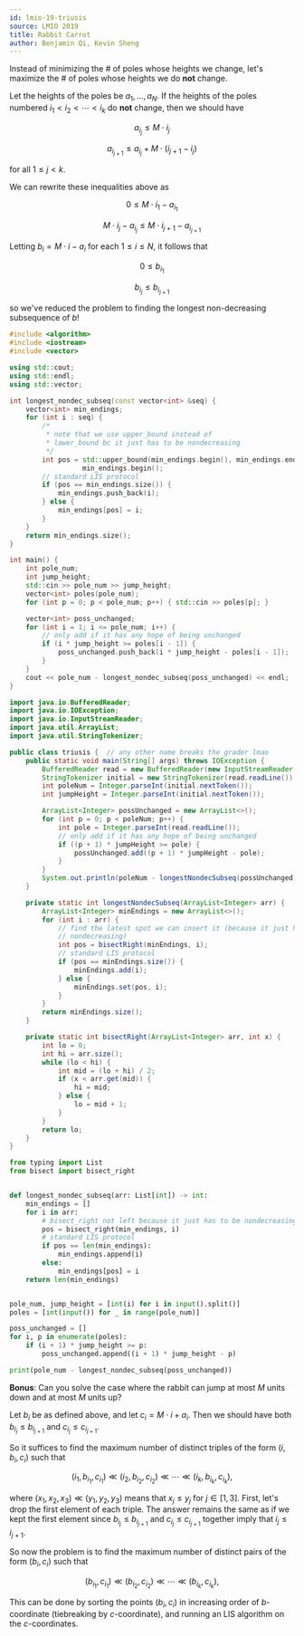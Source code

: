 ```yaml
---
id: lmio-19-triusis
source: LMIO 2019
title: Rabbit Carrot
author: Benjamin Qi, Kevin Sheng
---
```


<Spoiler title="Hint">

Instead of minimizing the # of poles whose heights we change, let's maximize
the # of poles whose heights we do **not** change.

</Spoiler>

<Spoiler title="Condition">

Let the heights of the poles be $a_1,\ldots,a_N$. If the heights of the poles
numbered $i_1<i_2<\cdots<i_k$ do **not** change, then we should have

$$
a_{i_j}\le M\cdot i_j
$$

$$
a_{i_{j+1}}\le a_{i_j}+M\cdot (i_{j+1}-i_j)
$$

for all $1\le j<k$.

</Spoiler>

<Spoiler title="Final Steps">

We can rewrite these inequalities above as

$$
0\le M\cdot i_1-a_{i_1}
$$

$$
M\cdot i_j-a_{i_j}\le M\cdot i_{j+1}-a_{i_{j+1}}
$$

Letting $b_i=M\cdot i-a_i$ for each $1\le i\le N$, it follows that

$$
0\le b_{i_1}
$$

$$
b_{i_j}\le b_{i_{j+1}}
$$

so we've reduced the problem to finding the longest non-decreasing subsequence
of $b$!

<LanguageSection>

<CPPSection>

```cpp
#include <algorithm>
#include <iostream>
#include <vector>

using std::cout;
using std::endl;
using std::vector;

int longest_nondec_subseq(const vector<int> &seq) {
	vector<int> min_endings;
	for (int i : seq) {
		/*
		 * note that we use upper_bound instead of
		 * lower_bound bc it just has to be nondecreasing
		 */
		int pos = std::upper_bound(min_endings.begin(), min_endings.end(), i) -
		          min_endings.begin();
		// standard LIS protocol
		if (pos == min_endings.size()) {
			min_endings.push_back(i);
		} else {
			min_endings[pos] = i;
		}
	}
	return min_endings.size();
}

int main() {
	int pole_num;
	int jump_height;
	std::cin >> pole_num >> jump_height;
	vector<int> poles(pole_num);
	for (int p = 0; p < pole_num; p++) { std::cin >> poles[p]; }

	vector<int> poss_unchanged;
	for (int i = 1; i <= pole_num; i++) {
		// only add if it has any hope of being unchanged
		if (i * jump_height >= poles[i - 1]) {
			poss_unchanged.push_back(i * jump_height - poles[i - 1]);
		}
	}
	cout << pole_num - longest_nondec_subseq(poss_unchanged) << endl;
}
```

</CPPSection>

<JavaSection>

```java
import java.io.BufferedReader;
import java.io.IOException;
import java.io.InputStreamReader;
import java.util.ArrayList;
import java.util.StringTokenizer;

public class triusis {  // any other name breaks the grader lmao
	public static void main(String[] args) throws IOException {
		BufferedReader read = new BufferedReader(new InputStreamReader(System.in));
		StringTokenizer initial = new StringTokenizer(read.readLine());
		int poleNum = Integer.parseInt(initial.nextToken());
		int jumpHeight = Integer.parseInt(initial.nextToken());

		ArrayList<Integer> possUnchanged = new ArrayList<>();
		for (int p = 0; p < poleNum; p++) {
			int pole = Integer.parseInt(read.readLine());
			// only add if it has any hope of being unchanged
			if ((p + 1) * jumpHeight >= pole) {
				possUnchanged.add((p + 1) * jumpHeight - pole);
			}
		}
		System.out.println(poleNum - longestNondecSubseq(possUnchanged));
	}

	private static int longestNondecSubseq(ArrayList<Integer> arr) {
		ArrayList<Integer> minEndings = new ArrayList<>();
		for (int i : arr) {
			// find the latest spot we can insert it (because it just has to be
			// nondecreasing)
			int pos = bisectRight(minEndings, i);
			// standard LIS protocol
			if (pos == minEndings.size()) {
				minEndings.add(i);
			} else {
				minEndings.set(pos, i);
			}
		}
		return minEndings.size();
	}

	private static int bisectRight(ArrayList<Integer> arr, int x) {
		int lo = 0;
		int hi = arr.size();
		while (lo < hi) {
			int mid = (lo + hi) / 2;
			if (x < arr.get(mid)) {
				hi = mid;
			} else {
				lo = mid + 1;
			}
		}
		return lo;
	}
}
```

</JavaSection>

<PySection>

```py
from typing import List
from bisect import bisect_right


def longest_nondec_subseq(arr: List[int]) -> int:
	min_endings = []
	for i in arr:
		# bisect_right not left because it just has to be nondecreasing
		pos = bisect_right(min_endings, i)
		# standard LIS protocol
		if pos == len(min_endings):
			min_endings.append(i)
		else:
			min_endings[pos] = i
	return len(min_endings)


pole_num, jump_height = [int(i) for i in input().split()]
poles = [int(input()) for _ in range(pole_num)]

poss_unchanged = []
for i, p in enumerate(poles):
	if (i + 1) * jump_height >= p:
		poss_unchanged.append((i + 1) * jump_height - p)

print(pole_num - longest_nondec_subseq(poss_unchanged))
```

</PySection>

</LanguageSection>

</Spoiler>

**Bonus**: Can you solve the case where the rabbit can jump at most $M$ units
down and at most $M$ units up?

<Spoiler title="Spoiler">

Let $b_i$ be as defined above, and let $c_i=M\cdot i+a_i$. Then we should have
both $b_{i_j}\le b_{i_{j+1}}$ and $c_{i_j}\le c_{i_{j+1}}$.

So it suffices to find the maximum number of distinct triples of the form
$(i,b_i,c_i)$ such that

$$
(i_1,b_{i_1},c_{i_1})\ll (i_2,b_{i_2},c_{i_2})\ll \cdots \ll (i_k,b_{i_k},c_{i_k}),
$$

where $(x_1,x_2,x_3)\ll (y_1,y_2,y_3)$ means that $x_j\le y_j$ for $j\in [1,3]$.
First, let's drop the first element of each triple. The answer remains the same
as if we kept the first element since $b_{i_j}\le b_{i_{j+1}}$ and
$c_{i_j}\le c_{i_{j+1}}$ together imply that $i_j\le i_{j+1}$.

So now the problem is to find the maximum number of distinct pairs of the form
$(b_i,c_i)$ such that

$$
(b_{i_1},c_{i_1})\ll (b_{i_2},c_{i_2})\ll \cdots \ll (b_{i_k},c_{i_k}),
$$

This can be done by sorting the points $(b_i,c_i)$ in increasing order of
$b$-coordinate (tiebreaking by $c$-coordinate), and running an LIS algorithm on
the $c$-coordinates.

</Spoiler>
